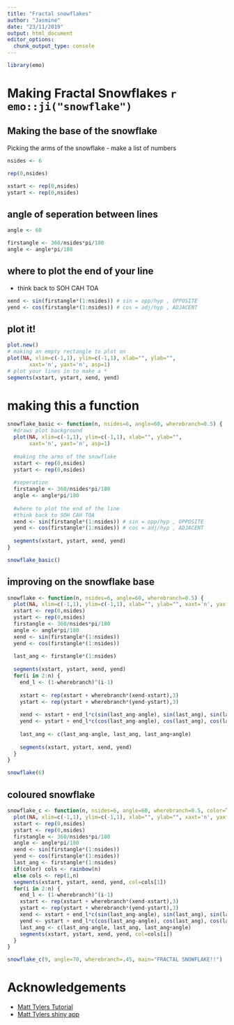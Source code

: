 ```yaml
---
title: "Fractal snowflakes"
author: "Jasmine"
date: "23/11/2019"
output: html_document
editor_options: 
  chunk_output_type: console
---
```


```r
library(emo)
```

# Making Fractal Snowflakes `r emo::ji("snowflake")`

## Making the base of the snowflake

Picking the arms of the snowflake
- make a list of numbers 
```r
nsides <- 6

rep(0,nsides)

xstart <- rep(0,nsides)
ystart <- rep(0,nsides)
```


## angle of seperation between lines
```r
angle <- 60

firstangle <- 360/nsides*pi/180
angle <- angle*pi/180
```

## where to plot the end of your line
- think back to SOH CAH TOA
```r
xend <- sin(firstangle*(1:nsides)) # sin = opp/hyp , OPPOSITE
yend <- cos(firstangle*(1:nsides)) # cos = adj/hyp , ADJACENT
```

## plot it!

```r
plot.new()
# making an empty rectangle to plot on
plot(NA, xlim=c(-1,1), ylim=c(-1,1), xlab="", ylab="",
       xaxt='n', yaxt='n', asp=1)
# plot your lines in to make a *
segments(xstart, ystart, xend, yend)
```


# making this a function
```r
snowflake_basic <- function(n, nsides=6, angle=60, wherebranch=0.5) {
  #draws plot background
  plot(NA, xlim=c(-1,1), ylim=c(-1,1), xlab="", ylab="",
       xaxt='n', yaxt='n', asp=1)
  
  #making the arms of the snowflake
  xstart <- rep(0,nsides)
  ystart <- rep(0,nsides)
  
  #seperation
  firstangle <- 360/nsides*pi/180
  angle <- angle*pi/180
  
  #where to plot the end of the line
  #think back to SOH CAH TOA
  xend <- sin(firstangle*(1:nsides)) # sin = opp/hyp , OPPOSITE
  yend <- cos(firstangle*(1:nsides)) # cos = adj/hyp , ADJACENT
  
  segments(xstart, ystart, xend, yend)
}

snowflake_basic()
```

## improving on the snowflake base
```r
snowflake <- function(n, nsides=6, angle=60, wherebranch=0.5) {
  plot(NA, xlim=c(-1,1), ylim=c(-1,1), xlab="", ylab="", xaxt='n', yaxt='n', asp=1)
  xstart <- rep(0,nsides)
  ystart <- rep(0,nsides)
  firstangle <- 360/nsides*pi/180
  angle <- angle*pi/180
  xend <- sin(firstangle*(1:nsides))
  yend <- cos(firstangle*(1:nsides))
  
  last_ang <- firstangle*(1:nsides)                                                     ########
  
  segments(xstart, ystart, xend, yend)
  for(i in 2:n) {
    end_l <- (1-wherebranch)^(i-1)                                                      ########
    
    xstart <- rep(xstart + wherebranch*(xend-xstart),3)
    ystart <- rep(ystart + wherebranch*(yend-ystart),3)
    
    xend <- xstart + end_l*c(sin(last_ang-angle), sin(last_ang), sin(last_ang+angle))   ########
    yend <- ystart + end_l*c(cos(last_ang-angle), cos(last_ang), cos(last_ang+angle))   ########
    
    last_ang <- c(last_ang-angle, last_ang, last_ang+angle)                             ########
    
    segments(xstart, ystart, xend, yend)                                                ########
  }
}

snowflake(6)
```

## coloured snowflake
```r
snowflake_c <- function(n, nsides=6, angle=60, wherebranch=0.5, color=T, ...) {
  plot(NA, xlim=c(-1,1), ylim=c(-1,1), xlab="", ylab="", xaxt='n', yaxt='n', asp=1, ...=...)
  xstart <- rep(0,nsides)
  ystart <- rep(0,nsides)
  firstangle <- 360/nsides*pi/180
  angle <- angle*pi/180
  xend <- sin(firstangle*(1:nsides))
  yend <- cos(firstangle*(1:nsides))
  last_ang <- firstangle*(1:nsides)
  if(color) cols <- rainbow(n)
  else cols <- rep(1,n)
  segments(xstart, ystart, xend, yend, col=cols[1])
  for(i in 2:n) {
    end_l <- (1-wherebranch)^(i-1)
    xstart <- rep(xstart + wherebranch*(xend-xstart),3)
    ystart <- rep(ystart + wherebranch*(yend-ystart),3)
    xend <- xstart + end_l*c(sin(last_ang-angle), sin(last_ang), sin(last_ang+angle))
    yend <- ystart + end_l*c(cos(last_ang-angle), cos(last_ang), cos(last_ang+angle))
    last_ang <- c(last_ang-angle, last_ang, last_ang+angle)
    segments(xstart, ystart, xend, yend, col=cols[i])
  }
}

snowflake_c(9, angle=70, wherebranch=.45, main="FRACTAL SNOWFLAKE!!")
```


# Acknowledgements
- [Matt Tylers Tutorial](http://rpubs.com/mbtyers/239517)
- [Matt Tylers shiny app](https://mbtyers.shinyapps.io/snowflake/)
